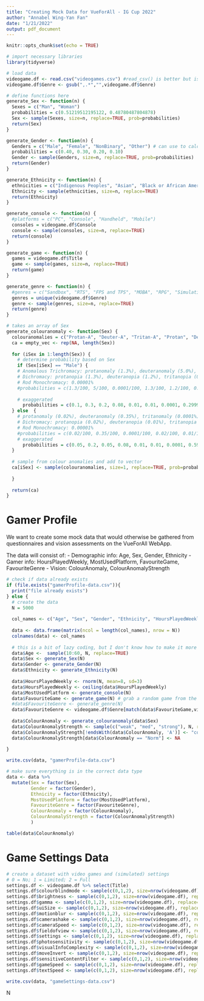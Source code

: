 ```yaml
---
title: "Creating Mock Data for VueForAll - IG Cup 2022"
author: "Annabel Wing-Yan Fan"
date: "1/21/2022"
output: pdf_document
---
```


```r
knitr::opts_chunk$set(echo = TRUE)
```


```r
# import necessary libraries
library(tidyverse)

# load data
videogame.df <- read.csv("videogames.csv") #read_csv() is better but isn't working for some reason
videogame.df$Genre <- gsub(",.*","",videogame.df$Genre)

# define functions here
generate_Sex <- function(n) {
  Sexes = c("Man", "Woman")
  probabilities = c(0.51219512195122, 0.48780487804878)
  Sex <- sample(Sexes, size=n, replace=TRUE, prob=probabilities)
  return(Sex)
}

generate_Gender <- function(n) {
  Genders = c("Male", "Female", "NonBinary", "Other") # can use to calculate cisGender, transGender
  probabilities = c(0.40, 0.30, 0.20, 0.10)
  Gender <- sample(Genders, size=n, replace=TRUE, prob=probabilities)
  return(Gender)
}

generate_Ethnicity <- function(n) {
  ethnicities = c("Indigenous Peoples", "Asian", "Black or African American", "Hispanic or Latino", "Native Hawaiian or Other Pacific Islander", "White")
  Ethnicity <- sample(ethnicities, size=n, replace=TRUE)
  return(Ethnicity)
}

generate_console <- function(n) {
  #platforms = c("PC", "Console", "Handheld", "Mobile")
  consoles = videogame.df$Console
  console <- sample(consoles, size=n, replace=TRUE)
  return(console)
}

generate_game <- function(n) {
  games = videogame.df$Title
  game <- sample(games, size=n, replace=TRUE)
  return(game)
}

generate_genre <- function(n) {
  #genres = c("Sandbox", "RTS", "FPS and TPS", "MOBA", "RPG", "Simulation", "Sport", "Puzzle", "Strategy", "Survival", "Party", "Platformer", "Metroidvania", "Rhythm")
  genres = unique(videogame.df$Genre)
  genre <- sample(genres, size=n, replace=TRUE)
  return(genre)
}

# takes an array of Sex
generate_colouranomaly <- function(Sex) {
  colouranomalies = c("Protan-A", "Deuter-A", "Tritan-A", "Protan", "Deuter", "Tritan", "Mono", "Norm")
  ca = empty_vec <- rep(NA, length(Sex))
  
  for (iSex in 1:length(Sex)) {
    # determine probability based on Sex 
    if (Sex[iSex] == "Male") {
    # Anomalous Trichromacy: protanomaly (1.3%), deuteranomaly (5.0%), tritanomaly (0.0001%)
    # Dichromacy: protanopia (1.3%), deuteranopia (1.2%), tritanopia (0.001%)
    # Rod Monochromacy: 0.00001%
    #probabilities = c(1.3/100, 5/100, 0.0001/100, 1.3/100, 1.2/100, 0.001/100, 0.00001/100, 0.913)
      
    # exaggerated 
      probabilities = c(0.1, 0.3, 0.2, 0.08, 0.01, 0.01, 0.0001, 0.2999)
  } else  {
    # protanomaly (0.02%), deuteranomaly (0.35%), tritanomaly (0.0001%)
    # Dichromacy: protanopia (0.02%), deuteranopia (0.01%), tritanopia (0.03%)
    # Rod Monochromacy: 0.00001%
    #probabilities = c(0.02/100, 0.35/100, 0.0001/100, 0.02/100, 0.01/100, 0.03/100, 0.00001/100, 0.996)
    # exaggerated 
      probabilities = c(0.05, 0.2, 0.05, 0.08, 0.01, 0.01, 0.0001, 0.5999)
  }
  
  # sample from colour anomalies and add to vector
  ca[iSex] <- sample(colouranomalies, size=1, replace=TRUE, prob=probabilities)
    
  }
  
  return(ca)
}

```

# Gamer Profile

We want to create some mock data that would otherwise be gathered from questionnaires and vision assessments on the VueForAll WebApp.

The data will consist of:
- Demographic info: Age, Sex, Gender, Ethnicity
- Gamer info: HoursPlayedWeekly, MostUsedPlatform,	FavouriteGame,	FavouriteGenre
- Vision: ColourAnomaly, ColourAnomalyStrength

```r
# check if data already exists
if (file.exists("gamerProfile-data.csv")){
  print("file already exists")
} else {
  # create the data
  N = 5000
  
  col_names <- c("Age", "Sex", "Gender", "Ethnicity", "HoursPlayedWeekly", "MostUsedPlatform", "FavouriteGame", "FavouriteGenre", "ColourAnomaly", "ColourAnomalyStrength")
  
  data <- data.frame(matrix(ncol = length(col_names), nrow = N)) 
  colnames(data) <- col_names
  
  # this is a bit of lazy coding, but I don't know how to make it more efficient
  data$Age <-  sample(10:60, N, replace=TRUE) 
  data$Sex <- generate_Sex(N)
  data$Gender <- generate_Gender(N)
  data$Ethnicity <- generate_Ethnicity(N)
  
  data$HoursPlayedWeekly <- rnorm(N, mean=8, sd=3) 
  data$HoursPlayedWeekly <- ceiling(data$HoursPlayedWeekly)
  data$MostUsedPlatform <- generate_console(N)
  data$FavouriteGame <- generate_game(N) # grab a random game from the list of games
  #data$FavouriteGenre <- generate_genre(N)
  data$FavouriteGenre <- videogame.df$Genre[match(data$FavouriteGame,videogame.df$Title)] # find genre of favorite game
  
  data$ColourAnomaly <- generate_colouranomaly(data$Sex)
  data$ColourAnomalyStrength <- sample(c("weak", "med", "strong"), N, replace = TRUE) # randomly assign strength
  data$ColourAnomalyStrength[!endsWith(data$ColourAnomaly, 'A')] <- "colourblind"
  data$ColourAnomalyStrength[data$ColourAnomaly == "Norm"] <- NA
  
}

write.csv(data, "gamerProfile-data.csv")

```


```r
# make sure everything is in the correct data type
data <- data %>% 
  mutate(Sex = factor(Sex),
         Gender = factor(Gender),
         Ethnicity = factor(Ethnicity),
         MostUsedPlatform = factor(MostUsedPlatform),
         FavouriteGenre = factor(FavouriteGenre),
         ColourAnomaly = factor(ColourAnomaly),
         ColourAnomalyStrength = factor(ColourAnomalyStrength)
         )

table(data$ColourAnomaly)

```

# Game Settings Data

```r
# create a dataset with video games and (simulated) settings
# 0 = No; 1 = Limited; 2 = Full
settings.df <- videogame.df %>% select(Title)
settings.df$colourblindmode <- sample(c(0,1,2), size=nrow(videogame.df), replace=TRUE, prob=c(0.5,0.2,0.3))
settings.df$brightness <- sample(c(0,1,2), size=nrow(videogame.df), replace=TRUE)
settings.df$gamma <- sample(c(0,1,2), size=nrow(videogame.df), replace=TRUE)
settings.df$uiSize <- sample(c(0,1,2), size=nrow(videogame.df), replace=TRUE)
settings.df$motionblur <- sample(c(0,1,2), size=nrow(videogame.df), replace=TRUE)
settings.df$camerashake <- sample(c(0,1,2), size=nrow(videogame.df), replace=TRUE)
settings.df$cameraSpeed <- sample(c(0,1,2), size=nrow(videogame.df), replace=TRUE)
settings.df$fieldofview <- sample(c(0,1,2), size=nrow(videogame.df), replace=TRUE)
settings.df$settings <- sample(c(0,1,2), size=nrow(videogame.df), replace=TRUE)
settings.df$photosensitivity <- sample(c(0,1,2), size=nrow(videogame.df), replace=TRUE)
settings.df$visualInfoComplexity <- sample(c(0,1,2), size=nrow(videogame.df), replace=TRUE)
settings.df$moveInvert <- sample(c(0,1,2), size=nrow(videogame.df), replace=TRUE)
settings.df$sensitiveContentFilter <- sample(c(0,1,2), size=nrow(videogame.df), replace=TRUE)
settings.df$gameSpeed <- sample(c(0,1,2), size=nrow(videogame.df), replace=TRUE)
settings.df$textSpeed <- sample(c(0,1,2), size=nrow(videogame.df), replace=TRUE)

write.csv(data, "gameSettings-data.csv")
```

N